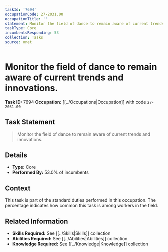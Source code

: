```yaml
---
taskId: '7694'
occupationCode: 27-2031.00
occupationTitle: ''
statement: Monitor the field of dance to remain aware of current trends and innovations.
taskType: Core
incumbentsResponding: 53
collection: Tasks
source: onet
---
```

# Monitor the field of dance to remain aware of current trends and innovations.

**Task ID:** 7694
**Occupation:** [[../Occupations|Occupation]] with code `27-2031.00`

## Task Statement

> Monitor the field of dance to remain aware of current trends and innovations.

## Details

- **Type:** Core
- **Performed By:** 53.0% of incumbents

## Context

This task is part of the standard duties performed in this occupation. The percentage indicates how common this task is among workers in the field.

## Related Information

- **Skills Required:** See [[../Skills|Skills]] collection
- **Abilities Required:** See [[../Abilities|Abilities]] collection
- **Knowledge Required:** See [[../Knowledge|Knowledge]] collection
